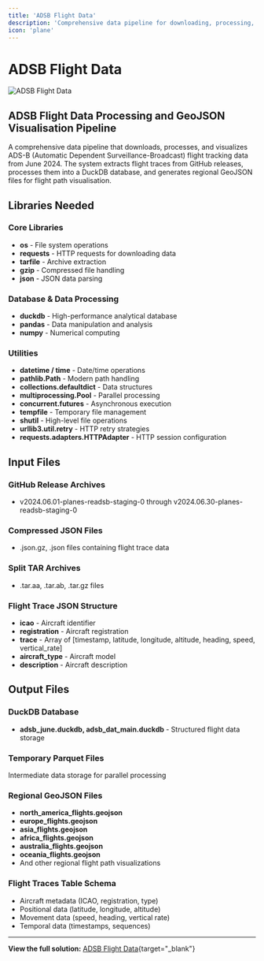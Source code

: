 ```yaml
---
title: 'ADSB Flight Data'
description: 'Comprehensive data pipeline for downloading, processing, and visualizing ADS-B flight tracking data with regional GeoJSON generation'
icon: 'plane'
---
```


# ADSB Flight Data

![ADSB Flight Data](/industrial-solutions/adsb-flight-data.jpeg)

## ADSB Flight Data Processing and GeoJSON Visualisation Pipeline

A comprehensive data pipeline that downloads, processes, and visualizes ADS-B (Automatic Dependent Surveillance-Broadcast) flight tracking data from June 2024. The system extracts flight traces from GitHub releases, processes them into a DuckDB database, and generates regional GeoJSON files for flight path visualisation.

## Libraries Needed

### Core Libraries
- **os** - File system operations
- **requests** - HTTP requests for downloading data
- **tarfile** - Archive extraction
- **gzip** - Compressed file handling
- **json** - JSON data parsing

### Database & Data Processing
- **duckdb** - High-performance analytical database
- **pandas** - Data manipulation and analysis
- **numpy** - Numerical computing

### Utilities
- **datetime / time** - Date/time operations
- **pathlib.Path** - Modern path handling
- **collections.defaultdict** - Data structures
- **multiprocessing.Pool** - Parallel processing
- **concurrent.futures** - Asynchronous execution
- **tempfile** - Temporary file management
- **shutil** - High-level file operations
- **urllib3.util.retry** - HTTP retry strategies
- **requests.adapters.HTTPAdapter** - HTTP session configuration

## Input Files

### GitHub Release Archives
- v2024.06.01-planes-readsb-staging-0 through v2024.06.30-planes-readsb-staging-0

### Compressed JSON Files
- .json.gz, .json files containing flight trace data

### Split TAR Archives
- .tar.aa, .tar.ab, .tar.gz files

### Flight Trace JSON Structure
- **icao** - Aircraft identifier
- **registration** - Aircraft registration
- **trace** - Array of [timestamp, latitude, longitude, altitude, heading, speed, vertical_rate]
- **aircraft_type** - Aircraft model
- **description** - Aircraft description

## Output Files

### DuckDB Database
- **adsb_june.duckdb, adsb_dat_main.duckdb** - Structured flight data storage

### Temporary Parquet Files
Intermediate data storage for parallel processing

### Regional GeoJSON Files
- **north_america_flights.geojson**
- **europe_flights.geojson**
- **asia_flights.geojson**
- **africa_flights.geojson**
- **australia_flights.geojson**
- **oceania_flights.geojson**
- And other regional flight path visualizations

### Flight Traces Table Schema
- Aircraft metadata (ICAO, registration, type)
- Positional data (latitude, longitude, altitude)
- Movement data (speed, heading, vertical rate)
- Temporal data (timestamps, sequences)

---

**View the full solution:** [ADSB Flight Data](https://planet.nika.eco/en/hub/solutions/3a4b70be-a02d-44f6-a10e-30f3bb10efb1){target="_blank"}
